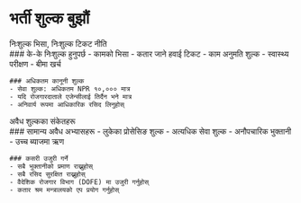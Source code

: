 # भर्ती शुल्क बुझौं

<ContentSection>
  <IconHeading icon="fee-policy">निःशुल्क भिसा, निःशुल्क टिकट नीति</IconHeading>
  <div className="prose prose-lg">
    ### के-के निःशुल्क हुनुपर्छ
    - कामको भिसा
    - कतार जाने हवाई टिकट
    - काम अनुमति शुल्क
    - स्वास्थ्य परीक्षण
    - बीमा खर्च

    ### अधिकतम कानूनी शुल्क
    - सेवा शुल्क: अधिकतम NPR १०,००० मात्र
    - यदि रोजगारदाताले एजेन्सीलाई तिर्दैन भने मात्र
    - अनिवार्य रूपमा आधिकारिक रसिद लिनुहोस्

  </div>
</ContentSection>

<ContentSection>
  <IconHeading icon="warning">अवैध शुल्कका संकेतहरू</IconHeading>
  <div className="prose prose-lg">
    ### सामान्य अवैध अभ्यासहरू
    - लुकेका प्रोसेसिङ शुल्क
    - अत्यधिक सेवा शुल्क
    - अनौपचारिक भुक्तानी
    - उच्च ब्याजमा ऋण

    ### कसरी उजुरी गर्ने
    - सबै भुक्तानीको प्रमाण राख्नुहोस्
    - सबै रसिद सुरक्षित राख्नुहोस्
    - वैदेशिक रोजगार विभाग (DOFE) मा उजुरी गर्नुहोस्
    - कतार श्रम मन्त्रालयको एप प्रयोग गर्नुहोस्

  </div>
</ContentSection>
